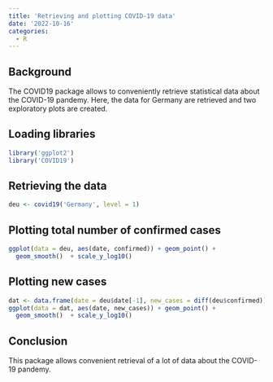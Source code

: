 ```yaml
---
title: 'Retrieving and plotting COVID-19 data'
date: '2022-10-16'
categories:
  - R
---
```


## Background

The COVID19 package allows to conveniently retrieve statistical data about the COVID-19 pandemy. Here, the data for Germany are retrieved and two exploratory plots are created.

## Loading libraries

```r
library('ggplot2')
library('COVID19')
```

## Retrieving the data

```r
deu <- covid19('Germany', level = 1) 
```

## Plotting total number of confirmed cases

```r
ggplot(data = deu, aes(date, confirmed)) + geom_point() + 
  geom_smooth()  + scale_y_log10()
```

## Plotting new cases

```r
dat <- data.frame(date = deu$date[-1], new_cases = diff(deu$confirmed))
ggplot(data = dat, aes(date, new_cases)) + geom_point() + 
  geom_smooth()  + scale_y_log10()
```

## Conclusion

This package allows convenient retrieval of a lot of data about the COVID-19 pandemy.
